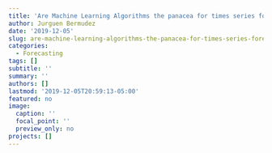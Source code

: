```yaml
---
title: 'Are Machine Learning Algorithms the panacea for times series forecasting? '
author: Jurguen Bermudez
date: '2019-12-05'
slug: are-machine-learning-algorithms-the-panacea-for-times-series-forecasting
categories:
  - Forecasting
tags: []
subtitle: ''
summary: ''
authors: []
lastmod: '2019-12-05T20:59:13-05:00'
featured: no
image:
  caption: ''
  focal_point: ''
  preview_only: no
projects: []
---
```


